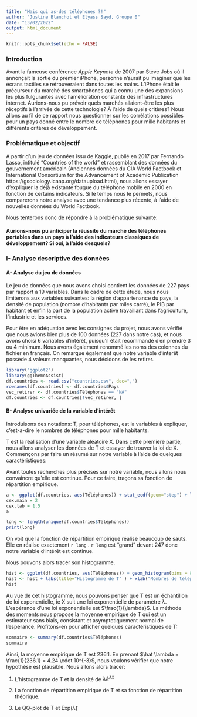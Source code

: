 ```yaml
---
title: "Mais qui as-des téléphones ?!"
author: "Justine Blanchot et Elyass Sayd, Groupe 0"
date: "13/02/2022"
output: html_document
---
```


```r
knitr::opts_chunk$set(echo = FALSE)
```

### Introduction

Avant la fameuse conférence *Apple Keynote* de 2007 par Steve Jobs où il annonçait la sortie du premier iPhone, personne n'aurait pu imaginer que les écrans tactiles se retrouveraient dans toutes les mains. L'iPhone était le précurseur du marché des smartphones qui a connu une des expansions les plus fulgurantes avec l'amélioration constante des infrastructures internet. Aurions-nous pu prévoir quels marchés allaient-être les plus réceptifs à l'arrivée de cette technologie? À l'aide de quels critères? Nous allons au fil de ce rapport nous questionner sur les corrélations possibles pour un pays donné entre le nombre de téléphones pour mille habitants et différents critères de développement. 


### Problématique et objectif

A partir d'un jeu de données issu de Kaggle, publié en 2017 par Fernando Lasso, intitulé "Countries of the world" et rassemblant des données du gouvernement américain (Anciennes données du CIA World Factbook et International Consortium for the Advancement of Academic Publication  https://gsociology.icaap.org/dataupload.html), nous allons essayer d'expliquer la déjà existante fougue du téléphone mobile en 2000 en fonction de certains indicateurs. 
Si le temps nous le permets, nous comparerons notre analyse avec une tendance plus récente, à l'aide de nouvelles données du World Factbook.

Nous tenterons donc de répondre à la problématique suivante:

#### **Aurions-nous pu anticiper la réussite du marché des téléphones portables dans un pays à l'aide des indicateurs classiques de développement? Si oui, à l'aide desquels? **


### I- Analyse descriptive des données

#### A- Analyse du jeu de données

 Le jeu de données que nous avons choisi contient les données de 227 pays par rapport à 19 variables. Dans le cadre de cette étude, nous nous limiterons aux variables suivantes: la région d’appartenance du pays, la densité de population (nombre d’habitants par miles carré), le PIB par habitant et enfin la part de la population active travaillant dans l’agriculture, l’industrie et les services.

  Pour être en adéquation avec les consignes du projet, nous avons vérifié que nous avions bien plus de 100 données (227 dans notre cas), et nous avons choisi 6 variables d’intérêt, puisqu’il était recommandé d’en prendre 3 ou 4 minimum. Nous avons également renommé les noms des colonnes du fichier en français. On remarque également que notre variable d'interêt possède 4 valeurs manquantes, nous décidons de les retirer.
  

```r
library("ggplot2")
library(ggThemeAssist)
df.countries <- read.csv("countries.csv", dec=",")
rownames(df.countries) <- df.countries$Pays
vec_retirer <- df.countries$Téléphones == "NA"
df.countries <- df.countries[!vec_retirer, ]
```

#### B- Analyse univariée de la variable d'intérêt

  Introduisons des notations:
  T, pour téléphones, est la variables à expliquer, c'est-à-dire le nombres de téléphones pour mille habitants. 
  
  T est la réalisation d'une variable aléatoire X. Dans cette première partie, nous allons analyser les données de T et essayer de trouver la loi de X. Commençons par faire un résumé sur notre variable à l'aide de quelques caractéristiques:
  
  Avant toutes recherches plus précises sur notre variable, nous allons nous convaincre qu'elle est continue. Pour ce faire, traçons sa fonction de répartition empirique. 
  
  
```r
a <- ggplot(df.countries, aes(Téléphones)) + stat_ecdf(geom="step") + labs(title="Fonction de répartition empirique de T" ) + xlab("Nombres de téléphones pour mille habitants") + ylab("") 
cex.main = 2
cex.lab = 1.5
a

long <- length(unique(df.countries$Téléphones))
print(long)
```
    
  On voit que la fonction de répartition empirique réalise beaucoup de sauts. Elle en réalise exactement `r long` . `r long` est "grand" devant 247 donc notre variable d’intérêt est continue. 
  
  Nous pouvons alors tracer son histogramme. 
  
```r
hist <- ggplot(df.countries, aes(Téléphones)) + geom_histogram(bins = 8)
hist <- hist + labs(title="Histogramme de T" ) + xlab("Nombres de téléphones pour mille habitants") + ylab("")
hist
```
  
  Au vue de cet histogramme, nous pouvons penser que T est un échantillon de loi exponentielle, ie X suit une loi exponentielle de paramètre $\lambda$. L'espérance d'une loi exponentielle est $\frac{1}{\lambda}$. La méthode des moments nous propose la moyenne empirique de T qui est un estimateur sans biais, consistant et asymptotiquement normal de l'espérance. Profitons-en pour afficher quelques caractéristiques de T: 
  
```r
sommaire <- summary(df.countries$Téléphones)
sommaire
```
   Ainsi, la moyenne empirique de T est 236.1. En prenant $\hat \lambda = \frac{1}{236.1} = 4.24 \cdot 10^{-3}$, nous voulons vérifier que notre hypothèse est plausible. Nous allons alors tracer:
   
1.  L'histogramme de T et la densité de $\hat \lambda e^{\hat \lambda x}$

2.  La fonction de répartition empirique de T et sa fonction de répartition théorique.

3.  Le QQ-plot de T et Exp($\hat \lambda$)
   
   
```r

```

